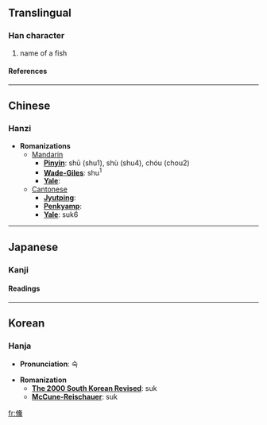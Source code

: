 ==Translingual==
===Han character===
{{Han char|rad=人|as=17|sn=19|four=2723<sub>1</sub>|canj=人中人火 (OLOF), XX人中人 (XXOLO)}}
# name of a fish
====References====
{{Han ref|kx=0121.290|dkj=01299|dj=0256.160|hdz=10236.120|uh=5135|ud=20789|bh=F1EC|bd=61932}}
----

==Chinese==
===Hanzi===


* '''Romanizations'''
** [[Mandarin]]
*** '''[[Pinyin]]''': shū (shu1), shù (shu4), chóu (chou2)
*** '''[[Wade-Giles]]''': shu<sup>1</sup>
*** '''[[Yale]]''': 
**[[Cantonese]]
***'''[[Jyutping]]''':
***'''[[Penkyamp]]''': 
***'''[[Yale]]''': suk6


----
==Japanese==
===Kanji===
{{ja-kanji|grade=|rs=人17}}
====Readings====
{{ja-readings|on=[[しゅう]] (shū)|kun=[[はやい]] (hayai)}}


----
==Korean==
===Hanja===

* '''Pronunciation''': 숙

* '''Romanization'''
** '''[[The 2000 South Korean Revised Romanization|The 2000 South Korean Revised]]''': suk
** '''[[McCune-Reischauer]]''': suk


[[fr:儵]]